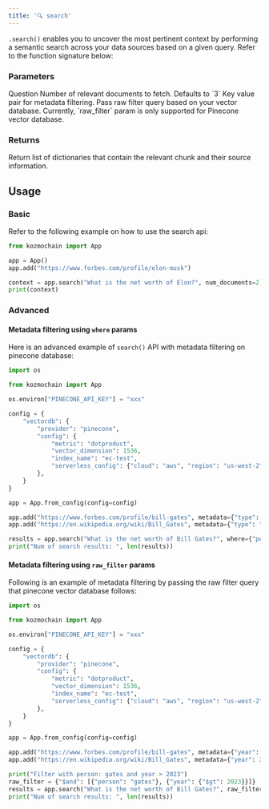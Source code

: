 ```yaml
---
title: '🔍 search'
---
```


`.search()` enables you to uncover the most pertinent context by performing a semantic search across your data sources based on a given query. Refer to the function signature below:

### Parameters

<ParamField path="query" type="str">
    Question
</ParamField>
<ParamField path="num_documents" type="int" optional>
    Number of relevant documents to fetch. Defaults to `3`
</ParamField>
<ParamField path="where" type="dict" optional>
    Key value pair for metadata filtering.
</ParamField>
<ParamField path="raw_filter" type="dict" optional>
    Pass raw filter query based on your vector database.
    Currently, `raw_filter` param is only supported for Pinecone vector database.
</ParamField>

### Returns

<ResponseField name="answer" type="dict">
    Return list of dictionaries that contain the relevant chunk and their source information.
</ResponseField>

## Usage

### Basic

Refer to the following example on how to use the search api:

```python Code example
from kozmochain import App

app = App()
app.add("https://www.forbes.com/profile/elon-musk")

context = app.search("What is the net worth of Elon?", num_documents=2)
print(context)
```

### Advanced

#### Metadata filtering using `where` params

Here is an advanced example of `search()` API with metadata filtering on pinecone database:

```python
import os

from kozmochain import App

os.environ["PINECONE_API_KEY"] = "xxx"

config = {
    "vectordb": {
        "provider": "pinecone",
        "config": {
            "metric": "dotproduct",
            "vector_dimension": 1536,
            "index_name": "ec-test",
            "serverless_config": {"cloud": "aws", "region": "us-west-2"},
        },
    }
}

app = App.from_config(config=config)

app.add("https://www.forbes.com/profile/bill-gates", metadata={"type": "forbes", "person": "gates"})
app.add("https://en.wikipedia.org/wiki/Bill_Gates", metadata={"type": "wiki", "person": "gates"})

results = app.search("What is the net worth of Bill Gates?", where={"person": "gates"})
print("Num of search results: ", len(results))
```

#### Metadata filtering using `raw_filter` params

Following is an example of metadata filtering by passing the raw filter query that pinecone vector database follows:

```python
import os

from kozmochain import App

os.environ["PINECONE_API_KEY"] = "xxx"

config = {
    "vectordb": {
        "provider": "pinecone",
        "config": {
            "metric": "dotproduct",
            "vector_dimension": 1536,
            "index_name": "ec-test",
            "serverless_config": {"cloud": "aws", "region": "us-west-2"},
        },
    }
}

app = App.from_config(config=config)

app.add("https://www.forbes.com/profile/bill-gates", metadata={"year": 2022, "person": "gates"})
app.add("https://en.wikipedia.org/wiki/Bill_Gates", metadata={"year": 2024, "person": "gates"})

print("Filter with person: gates and year > 2023")
raw_filter = {"$and": [{"person": "gates"}, {"year": {"$gt": 2023}}]}
results = app.search("What is the net worth of Bill Gates?", raw_filter=raw_filter)
print("Num of search results: ", len(results))
```
